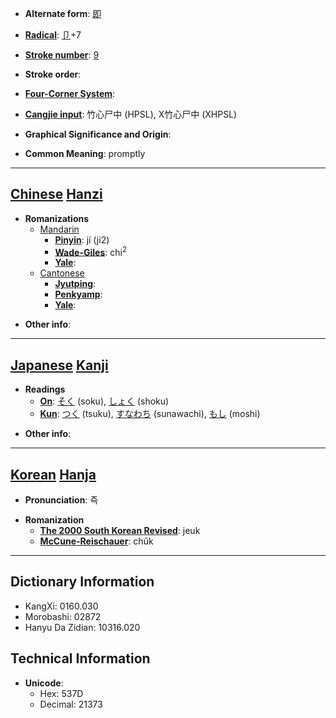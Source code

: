 * '''Alternate form''': [[即]]

* '''[[Wiktionary:Chinese radical index| Radical]]''': [[Wiktionary:Chinese radical index 卩|卩]]+7

* '''[[Wiktionary:Chinese total strokes index|Stroke number]]''': [[Wiktionary:Chinese total strokes index 9|9]]

* '''Stroke order''': 

* '''[[Wiktionary:Chinese four corner index|Four-Corner System]]''': 

* '''[[Wiktionary:Chinese Cangjie index|Cangjie input]]''': 竹心尸中 (HPSL), X竹心尸中 (XHPSL)

* '''Graphical Significance and Origin''': 

* '''Common Meaning''': promptly

----

== [[Chinese]] [[Hanzi]] ==

* '''Romanizations'''
** [[Mandarin]]
*** '''[[Pinyin]]''': jí (ji2)
*** '''[[Wade-Giles]]''': chi<sup>2</sup>
*** '''[[Yale]]''': 
**[[Cantonese]]
***'''[[Jyutping]]''':
***'''[[Penkyamp]]''': 
***'''[[Yale]]''': 

* '''Other info''': 

----

== [[Japanese]] [[Kanji]] ==

* '''Readings'''
** '''[[On]]''': [[そく]] (soku), [[しょく]] (shoku)
** '''[[Kun]]''': [[つく]] (tsuku), [[すなわち]] (sunawachi), [[もし]] (moshi)

* '''Other info''':  

----

== [[Korean]] [[Hanja]] ==

* '''Pronunciation''': 즉

* '''Romanization'''
** '''[[The 2000 South Korean Revised Romanization|The 2000 South Korean Revised]]''': jeuk
** '''[[McCune-Reischauer]]''': chŭk

----

== Dictionary Information ==

* KangXi: 0160.030
* Morobashi: 02872
* Hanyu Da Zidian: 10316.020

== Technical Information ==

* '''Unicode''':
** Hex: 537D
** Decimal: 21373